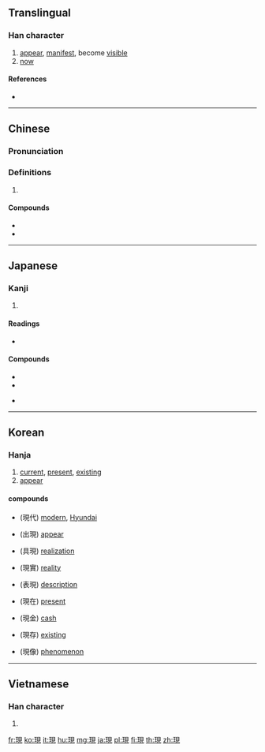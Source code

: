{{also|现}}
==Translingual==

===Han character===
{{Han char|rn=96|rad=玉|as=07|sn=11|four=16110|canj=MGBUU|ids=⿰𤣩見}}

# [[appear]], [[manifest]], become [[visible]]
# [[now]]

====References====
* {{Han ref|kx=0732.220|dkj=21004|dj=1143.180|hdz=21116.030|uh=73FE|ud=29694|bh=B27B|bd=45691}}

----

==Chinese==
{{zh-forms|s=现}}

===Pronunciation===
{{zh-pron
|m=xiàn
|c=jin6
|h=pfs=hien
|mn=hiàn/hiān
|mc=y
|oc=y
|ma=
|cat=v
}}

===Definitions===
{{zh-hanzi}}

# {{rfdef|lang=zh}}

====Compounds====
* {{zh-l|現在|xiànzài}}
* {{zh-l|現代|xiàndài}}

----

==Japanese==

===Kanji===
{{ja-kanji|grade=5|rs=玉07}}

# {{defn|lang=ja|sort=玉07}}

====Readings====
* {{ja-readings|goon=[[げん]] (gen)|kanon=[[けん]] (ken)|kun=[[あらわれる]] (arawareru), [[あらわす]] (arawasu), [[うつつ]] (utsutsu)}}

====Compounds====
{{top2}}
* {{m|ja|現代||the present day, modern times|tr=[[げんだい]], [[gendai]]|sc=Jpan}}
* {{m|ja|現金||cash|tr=[[げんきん]], [[genkin]]|sc=Jpan}}
{{mid2}}
* {{m|ja|現在地||you are here|tr=[[げんざいち]], [[genzaichi]]|sc=Jpan}}
{{bottom}}

----

==Korean==

===Hanja===
{{ko-hanja|hangeul=[[현]]|eumhun=|rv=hyeon|mr=hyŏn|y=hyen}}

# [[current]], [[present]], [[existing]]
# [[appear]]

====compounds====
* {{l|ko|현대}}(現代) [[modern]], [[Hyundai]]
* {{l|ko|출현}}(出現) [[appear]]
* {{l|ko|구현}}(具現) [[realization]]
* {{l|ko|현실}}(現實) [[reality]]
* {{l|ko|표현}}(表現) [[description]]
* {{l|ko|현재}}(現在) [[present]]
* {{l|ko|현금}}(現金) [[cash]]
* {{l|ko|현존}}(現存) [[existing]]
* {{l|ko|현상}}(現像) [[phenomenon]]

----

==Vietnamese==

===Han character===
{{vi-hantu|[[hiện]], [[hẹn]], [[kén]]|rs=玉07}}

# {{defn|lang=vi|sort=玉07}}

[[fr:現]]
[[ko:現]]
[[it:現]]
[[hu:現]]
[[mg:現]]
[[ja:現]]
[[pl:現]]
[[fi:現]]
[[th:現]]
[[zh:現]]